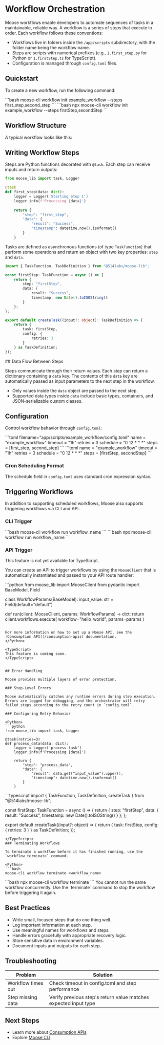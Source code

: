 
# Workflow Orchestration

<LanguageSwitcher />
Moose workflows enable developers to automate sequences of tasks in a maintainable, reliable way. A workflow is a series of steps that execute in order. Each workflow follows these conventions:

- Workflows live in folders inside the `/app/scripts` subdirectory, with the folder name being the workflow name.
- Steps are scripts with numerical prefixes (e.g., `1.first_step.py` for Python or `1.firstStep.ts` for TypeScript).
- Configuration is managed through `config.toml` files.

## Quickstart

To create a new workflow, run the following command:

<Python>
```bash
moose-cli workflow init example_workflow --steps first_step,second_step
```
</Python>

<TypeScript>
```bash
npx moose-cli workflow init example_workflow --steps firstStep,secondStep
```
</TypeScript>

## Workflow Structure

A typical workflow looks like this:

<Python>
<FileTree>
<FileTree.Folder name="app" open>
<FileTree.Folder name="scripts" open>
<FileTree.Folder name="example_workflow" open>
<FileTree.File name="1.first_step.py" />
<FileTree.File name="2.second_step.py" />
<FileTree.File name="config.toml" />
</FileTree.Folder>
</FileTree.Folder>
</FileTree.Folder>
</FileTree>
</Python>

<TypeScript>
<FileTree>
<FileTree.Folder name="app" open>
<FileTree.Folder name="scripts" open>
<FileTree.Folder name="example_workflow" open>
<FileTree.File name="1.first_step.ts" />
<FileTree.File name="2.second_step.ts" />
<FileTree.File name="config.toml" />
</FileTree.Folder>
</FileTree.Folder>
</FileTree.Folder>
</FileTree>
</TypeScript>

## Writing Workflow Steps

<Python>

Steps are Python functions decorated with `@task`. Each step can receive inputs and return outputs:

```python filename="app/scripts/example_workflow/1.first_step.py"
from moose_lib import task, Logger

@task
def first_step(data: dict):
    logger = Logger('Starting Step 1')
    logger.info(f'Processing {data}')
    
    return {
        "step": "first_step",
        "data": {
            "result": "Success",
            "timestamp": datetime.now().isoformat()
        }
    }
```
</Python>

<TypeScript>

Tasks are defined as asynchronous functions (of type `TaskFunction`) that perform some operations and return an object with two key properties: `step` and `data`.

```typescript filename="app/scripts/example_workflow/1.firstStep.ts"
import { TaskFunction, TaskDefinition } from "@514labs/moose-lib";

const firstStep: TaskFunction = async () => {
    return {
        step: "firstStep",
        data: {
            result: "Success",
            timestamp: new Date().toISOString()
        }
    };
};

export default createTask((input?: object): TaskDefinition => {
    return {
        task: firstStep,
        config: {
            retries: 3
        }
    } as TaskDefinition;
});
```
</TypeScript>
## Data Flow Between Steps

Steps communicate through their return values. Each step can return a dictionary containing a `data` key. The contents of this `data` key are automatically passed as input parameters to the next step in the workflow.

- Only values inside the `data` object are passed to the next step.
- Supported data types inside `data` include basic types, containers, and JSON-serializable custom classes.


## Configuration

Control workflow behavior through `config.toml`:

<Python>
```toml filename="app/scripts/example_workflow/config.toml"
name = "example_workflow"
timeout = "1h"
retries = 3
schedule = "0 12 * * *"
steps = [first_step, second_step]
```
</Python>

<TypeScript filename="app/scripts/example_workflow/config.toml" >
```toml
name = "example_workflow"
timeout = "1h"
retries = 3
schedule = "0 12 * * *"
steps = [firstStep, secondStep]
```
</TypeScript>

### Cron Scheduling Format

The schedule field in `config.toml` uses standard cron expression syntax.

## Triggering Workflows

In addition to supporting scheduled workflows, Moose also supports triggering workflows via CLI and API.

### CLI Trigger

<Python>
```bash
moose-cli workflow run workflow_name
```
</Python>

<TypeScript>
```bash
npx moose-cli workflow run workflow_name
```
</TypeScript>

### API Trigger

<Callout type="warning" title="Python Only">
This feature is not yet available for TypeScript.
</Callout>

You can create an API to trigger workflows by using the `MooseClient` that is automatically instantiated and passed to your API route handler:

<Python>
```python
from moose_lib import MooseClient
from pydantic import BaseModel, Field

class WorkflowParams(BaseModel):
    input_value: str = Field(default="default")

def run(client: MooseClient, params: WorkflowParams) -> dict:
    return client.workflows.execute(
        workflow="hello_world",
        params=params
    )
```

For more information on how to set up a Moose API, see the [Consumption API](/consumption-apis) documentation.
</Python>

<TypeScript>
This feature is coming soon.
</TypeScript>


## Error Handling

Moose provides multiple layers of error protection.

### Step-Level Errors

Moose automatically catches any runtime errors during step execution. Errors are logged for debugging, and the orchestrator will retry failed steps according to the retry count in `config.toml`.

### Configuring Retry Behavior

<Python>
```python
from moose_lib import task, Logger

@task(retries=3) 
def process_data(data: dict):
    logger = Logger('process-task')
    logger.info(f'Processing {data}')
    
    return {
        "step": "process_data",
        "data": {
            "result": data.get("input_value").upper(),
            "timestamp": datetime.now().isoformat()
        }
    }
```
</Python>

<TypeScript>
```typescript
import { TaskFunction, TaskDefinition, createTask } from "@514labs/moose-lib";

const firstStep: TaskFunction = async () => {
    return {
        step: "firstStep",
        data: {
            result: "Success",
            timestamp: new Date().toISOString()
        }
    };
};

export default createTask((input?: object) => {
    return {
        task: firstStep,
        config: {
            retries: 3
        }
    } as TaskDefinition;
});
```
</TypeScript>
### Terminating Workflows

To terminate a workflow before it has finished running, use the `workflow terminate` command.

<Python>
```bash
moose-cli workflow terminate <workflow_name>
```
</Python>

<TypeScript>
```bash
npx moose-cli workflow terminate <workflow_name>
```
</TypeScript>

<Callout type="warning" title="Terminating Workflows">
You cannot run the same workflow concurrently. Use the `terminate` command to stop the workflow before triggering it again.
</Callout>

## Best Practices

- Write small, focused steps that do one thing well.
- Log important information at each step.
- Use meaningful names for workflows and steps.
- Handle errors gracefully with appropriate recovery logic.
- Store sensitive data in environment variables.
- Document inputs and outputs for each step.

## Troubleshooting

| **Problem** | **Solution** |
| --- | --- |
| Workflow times out | Check timeout in config.toml and step performance |
| Step missing data | Verify previous step's return value matches expected input type |

## Next Steps

- Learn more about [Consumption APIs](/consumption-apis)
- Explore [Moose CLI](/moose-cli)
